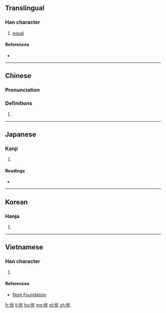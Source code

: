 ==Translingual==

===Han character===
{{Han char|rn=9|rad=人|as=06|sn=8|four=23250|canj=OIHQ|ids=⿰亻牟}}

# [[equal]]

====References====
* {{Han ref|kx=0102.080|dkj=00597|dj=0216.070|hdz=10154.130|uh=4F94|ud=20372|bh=CBC6|bd=52166}}

----

==Chinese==
{{zh-forms}}

===Pronunciation===
{{zh-pron
|m=móu
|c=mau4
|mc=y
|oc=y
|ma=
|cat=a
}}

===Definitions===
# {{rfdef|lang=zh}}

----

==Japanese==

===Kanji===
{{ja-kanji|grade=|rs=人06}}

# {{defn|lang=ja|sort=人06}}

====Readings====
* {{ja-readings|on=[[ぼう]] (bō), [[む]] (mu)|kun=[[ひとしい]] (hitoshii), [[そろう]] (sorou), [[したがう]] (shitagau), [[つとめる]] (tsutomeru), [[とる]] (toru), [[はかる]] (hakaru)}}

----

==Korean==

===Hanja===
{{ko-hanja|hangeul=모|rv=mo|mr=mo}}

# {{defn|lang=ko|sort=人06}}

----

==Vietnamese==

===Han character===
{{vi-hantu|[[mầu]], [[mâu]]|rs=人06}}

# {{defn|lang=vi|sort=人06}}

====References====
*[http://nomfoundation.org/common/nom_details.php?codepoint=4f94 Nom Foundation]

[[fr:侔]]
[[li:侔]]
[[hu:侔]]
[[mg:侔]]
[[pl:侔]]
[[zh:侔]]